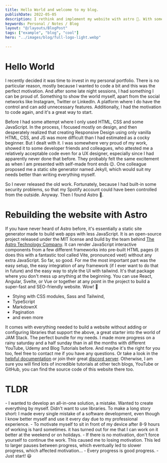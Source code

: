 ```yaml
---
title: Hello World and welcome to my blog. 
publishDate: 2022-05-05
description: I rethink and implement my website with astro 🚀. With some trial and error I manage to create the MVP within a short time. It was really a lot of fun.
keywords: Personal / Notes / Blog
layout: "@/layouts/BlogPost"
tags: ["example", "blog", "cool"]
hero: "../images/blog/full-logo-light.webp"
  
---
```


# Hello World

I recently decided it was time to invest in my personal portfolio. There is no particular reason, mostly because I wanted to code a bit and this was the perfect motivation. And after some late night sessions, I had something I can be proud of. Something to show the world myself, apart from the social networks like Instagram, Twitter or LinkedIn. A platform where I do have the control and can add unnecessary features. Additionally, I had the motivation to code again, and it's a great way to start.

Before I had some attempt where I only used HTML, CSS and some JavaScript. In the process, I focused mostly on design, and then desperately realized that creating Responsive Design using only vanilla HTML, CSS, and JS was more difficult than I had estimated as a cocky beginner. But I dealt with it. I was somewhere very proud of my work, showed it to some developer friends and colleagues, who attested me a relatively acceptable code even for a UX designer, especially since I had apparently never done that before. They probably felt the same excitement as when I am presented with self-made front ends 😉. One colleague proposed me a static site generator named Jekyll, which would suit my needs better than writing everything myself.

So I never released the old work. Fortunately, because I had built-in some security problems, so that my Spotify account could have been controlled from the outside. Anyway. Then I found Astro 🚀.

# Rebuilding the website with Astro

If you have never heard of Astro before, it's essentially a static site generator made to build web apps with less JavaScript. It is an open-source project released under the MIT license and build by the team behind [The Astro Technology Company](https://astro.build/company/). It can render JavaScript interactive components from a few different frameworks into pre-built HTML pages (it does this with a fantastic tool called Vite, pronounced veet) without any extra JavaScript. So far, so good. For me the most important part was the easy setup, the easy integration of any framework (if I ever want to do that in future) and the easy way to style the UI with tailwind. It's that package where you don't mess up anything at the beginning.
You can use React, Angular, Svelte, or Vue or together at any point in the project to build a super-fast and SEO-friendly website. Wow! 🥳

- Stying with CSS modules, Sass and Tailwind,
- TypeScript
- MarkdownX
- Pagination
- and even more

It comes with everything needed to build a website without adding or configuring libraries that support the above, a great starter into the world of JAM Stack. The perfect bundle for my needs. I made more progress on a rainy saturday and a half sunday than in all the months with different YouTube, Udemy and Blog Tutorials before. And maybe it's the right for you too, feel free to contact me if you have any questions. Or take a look in the [helpful documentation](https://docs.astro.build/en/getting-started/) or join their great [discord server](https://discord.com/invite/grF4GTXXYm). Otherwise, I am sure you will find lots of incredible tutorials at other tech blogs, YouTube or GitHub, you can find the source code of this website there too.

# TLDR
<TLDR>
- I wanted to develop an all-in-one solution, a mistake. Wanted to create everything by myself. Didn't want to use libraries. To make a long story short: I made every single mistake of a software development, even though I know better myself and use it every day due to my professional experience.
- To motivate myself to sit in front of my device after 8-9 hours of working is hard sometimes. it has turned out for me that I can work on it better at the weekend or on holidays.
- If there is no motivation, don't force yourself to continue the work. This caused me to losing motivation. This led to larger pauses between progress, which eventually led to slower progress, which affected motivation...
- Every progress is good progress.
- Just start! 😃
</TLDR>